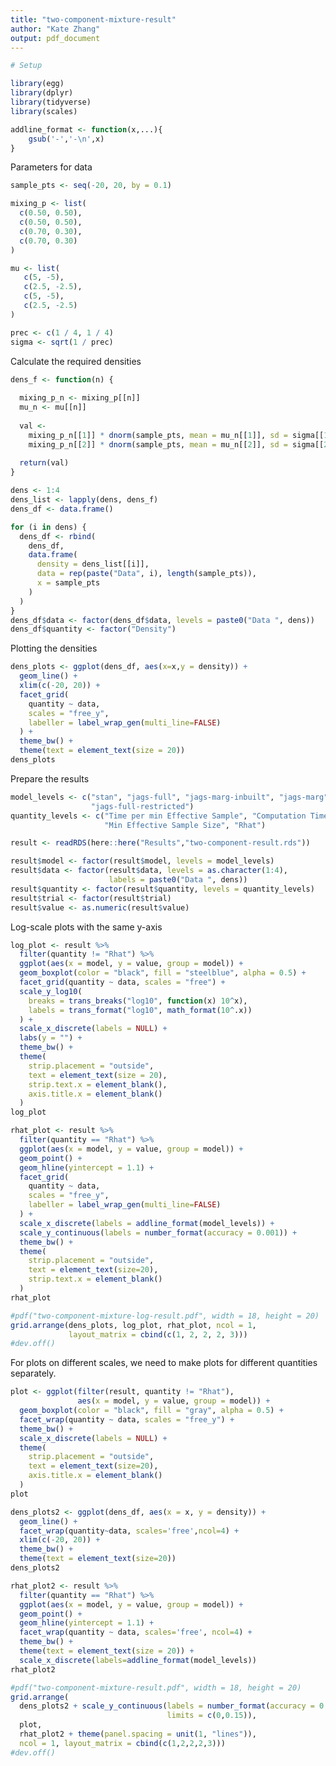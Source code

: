 ```yaml
---
title: "two-component-mixture-result"
author: "Kate Zhang"
output: pdf_document
---
```


```r
# Setup
```

```r
library(egg)
library(dplyr)
library(tidyverse)
library(scales)
```

```r
addline_format <- function(x,...){
    gsub('-','-\n',x)
}
```

Parameters for data

```r
sample_pts <- seq(-20, 20, by = 0.1)

mixing_p <- list(
  c(0.50, 0.50),
  c(0.50, 0.50),
  c(0.70, 0.30),
  c(0.70, 0.30)
)

mu <- list(
   c(5, -5),
   c(2.5, -2.5),
   c(5, -5),
   c(2.5, -2.5)
)

prec <- c(1 / 4, 1 / 4)
sigma <- sqrt(1 / prec)
```

Calculate the required densities

```r
dens_f <- function(n) {
  
  mixing_p_n <- mixing_p[[n]]
  mu_n <- mu[[n]]
  
  val <- 
    mixing_p_n[[1]] * dnorm(sample_pts, mean = mu_n[[1]], sd = sigma[[1]]) +
    mixing_p_n[[2]] * dnorm(sample_pts, mean = mu_n[[2]], sd = sigma[[2]])
  
  return(val)
}

dens <- 1:4
dens_list <- lapply(dens, dens_f)
dens_df <- data.frame()

for (i in dens) {
  dens_df <- rbind(
    dens_df, 
    data.frame(
      density = dens_list[[i]], 
      data = rep(paste("Data", i), length(sample_pts)), 
      x = sample_pts
    )
  )
}
dens_df$data <- factor(dens_df$data, levels = paste0("Data ", dens))
dens_df$quantity <- factor("Density")
```

Plotting the densities

```r
dens_plots <- ggplot(dens_df, aes(x=x,y = density)) +
  geom_line() + 
  xlim(c(-20, 20)) + 
  facet_grid(
    quantity ~ data, 
    scales = "free_y",
    labeller = label_wrap_gen(multi_line=FALSE)
  ) +
  theme_bw() +
  theme(text = element_text(size = 20))
dens_plots
```

Prepare the results

```r
model_levels <- c("stan", "jags-full", "jags-marg-inbuilt", "jags-marg",
                  "jags-full-restricted")
quantity_levels <- c("Time per min Effective Sample", "Computation Time", 
                     "Min Effective Sample Size", "Rhat")

result <- readRDS(here::here("Results","two-component-result.rds"))

result$model <- factor(result$model, levels = model_levels)
result$data <- factor(result$data, levels = as.character(1:4), 
                      labels = paste0("Data ", dens))
result$quantity <- factor(result$quantity, levels = quantity_levels)
result$trial <- factor(result$trial)
result$value <- as.numeric(result$value)
```

Log-scale plots with the same y-axis

```r
log_plot <- result %>%
  filter(quantity != "Rhat") %>%
  ggplot(aes(x = model, y = value, group = model)) + 
  geom_boxplot(color = "black", fill = "steelblue", alpha = 0.5) + 
  facet_grid(quantity ~ data, scales = "free") + 
  scale_y_log10(
    breaks = trans_breaks("log10", function(x) 10^x), 
    labels = trans_format("log10", math_format(10^.x))
  ) + 
  scale_x_discrete(labels = NULL) + 
  labs(y = "") + 
  theme_bw() + 
  theme(
    strip.placement = "outside", 
    text = element_text(size = 20), 
    strip.text.x = element_blank(),
    axis.title.x = element_blank()
  )
log_plot
```

```r
rhat_plot <- result %>% 
  filter(quantity == "Rhat") %>% 
  ggplot(aes(x = model, y = value, group = model)) + 
  geom_point() +
  geom_hline(yintercept = 1.1) + 
  facet_grid(
    quantity ~ data, 
    scales = "free_y", 
    labeller = label_wrap_gen(multi_line=FALSE)
  ) + 
  scale_x_discrete(labels = addline_format(model_levels)) + 
  scale_y_continuous(labels = number_format(accuracy = 0.001)) + 
  theme_bw() + 
  theme(
    strip.placement = "outside",
    text = element_text(size=20), 
    strip.text.x = element_blank()
  )
rhat_plot
```

```r
#pdf("two-component-mixture-log-result.pdf", width = 18, height = 20)
grid.arrange(dens_plots, log_plot, rhat_plot, ncol = 1, 
             layout_matrix = cbind(c(1, 2, 2, 2, 3)))
#dev.off()
```

For plots on different scales, we need to make plots for different quantities separately. 

```r
plot <- ggplot(filter(result, quantity != "Rhat"),
               aes(x = model, y = value, group = model)) + 
  geom_boxplot(color = "black", fill = "gray", alpha = 0.5) +
  facet_wrap(quantity ~ data, scales = "free_y") +
  theme_bw() +
  scale_x_discrete(labels = NULL) +
  theme(
    strip.placement = "outside", 
    text = element_text(size=20), 
    axis.title.x = element_blank()
  )
plot
```

```r
dens_plots2 <- ggplot(dens_df, aes(x = x, y = density)) + 
  geom_line() +
  facet_wrap(quantity~data, scales='free',ncol=4) +
  xlim(c(-20, 20)) + 
  theme_bw() +
  theme(text = element_text(size=20)) 
dens_plots2
```

```r
rhat_plot2 <- result %>%
  filter(quantity == "Rhat") %>%
  ggplot(aes(x = model, y = value, group = model)) + 
  geom_point() +
  geom_hline(yintercept = 1.1) +
  facet_wrap(quantity ~ data, scales='free', ncol=4) +
  theme_bw() + 
  theme(text = element_text(size = 20)) +
  scale_x_discrete(labels=addline_format(model_levels))
rhat_plot2
```

```r
#pdf("two-component-mixture-result.pdf", width = 18, height = 20)
grid.arrange(
  dens_plots2 + scale_y_continuous(labels = number_format(accuracy = 0.001), 
                                   limits = c(0,0.15)),
  plot,
  rhat_plot2 + theme(panel.spacing = unit(1, "lines")),
  ncol = 1, layout_matrix = cbind(c(1,2,2,2,3)))
#dev.off()
```
